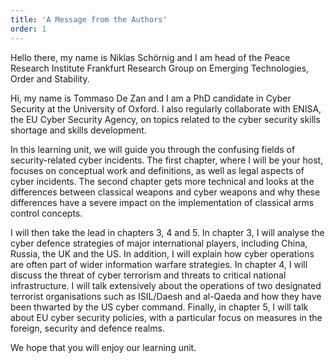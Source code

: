 ```yaml
---
title: 'A Message from the Authors'
order: 1
---
```


<LectureVideo smil="lu19/lu19_vl0_author.smil" poster="https://nonproliferation-elearning.eu/learningunits/cyber/vid/lu19_vl0_author.jpg" subtitles="https://nonproliferation-elearning.eu/learningunits/cyber/vid/lu19_vl0_author.vtt" provider="video-stream">

Hello there, my name is Niklas Schörnig and I am head of the Peace Research Institute Frankfurt Research Group on Emerging Technologies, Order and Stability.

Hi, my name is Tommaso De Zan and I am a PhD candidate in Cyber Security at the University of Oxford. I also regularly collaborate with ENISA, the EU Cyber Security Agency, on topics related to the cyber security skills shortage and skills development.

In this learning unit, we will guide you through the confusing fields of security-related cyber incidents. The first chapter, where I will be your host, focuses on conceptual work and definitions, as well as legal aspects of cyber incidents. The second chapter gets more technical and looks at the differences between classical weapons and cyber weapons and why these differences have a severe impact on the implementation of classical arms control concepts.

I will then take the lead in chapters 3, 4 and 5. In chapter 3, I will analyse the cyber defence strategies of major international players, including China, Russia, the UK and the US. In addition, I will explain how cyber operations are often part of wider information warfare strategies. In chapter 4, I will discuss the threat of cyber terrorism and threats to critical national infrastructure. I will talk extensively about the operations of two designated terrorist organisations such as ISIL/Daesh and al-Qaeda and how they have been thwarted by the US cyber command. Finally, in chapter 5, I will talk about EU cyber security policies, with a particular focus on measures in the foreign, security and defence realms.

We hope that you will enjoy our learning unit.

</LectureVideo>
